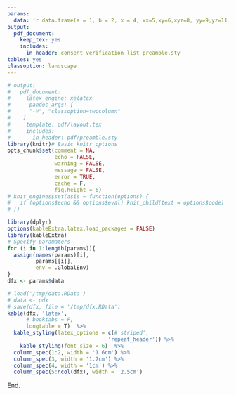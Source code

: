 ```yaml
---
params:
  data: !r data.frame(a = 1, b = 2, x = 4, xx=5,xy=6,xyz=8, yy=9,yz=11,zz=12) 
output:
  pdf_document:
    keep_tex: yes
    includes:
      in_header: consent_verification_list_preamble.sty
tables: yes
classoption: landscape
---
```


```r
# output: 
#   pdf_document:
#     latex_engine: xelatex
#      pandoc_args: [
#      "-V", "classoption=twocolumn"
#    ]
#     template: pdf/layout.tex
#     includes:
#       in_header: pdf/preamble.sty
library(knitr)# Basic knitr options
opts_chunk$set(comment = NA, 
               echo = FALSE, 
               warning = FALSE, 
               message = FALSE, 
               error = TRUE, 
               cache = F,
               fig.height = 6)
# knit_engines$set(asis = function(options) {
#   if (options$echo && options$eval) knit_child(text = options$code)
# })
```


```r
library(dplyr)
options(kableExtra.latex.load_packages = FALSE)
library(kableExtra)
# Specify paramaters
for (i in 1:length(params)){
  assign(names(params)[i],
         params[[i]],
         env = .GlobalEnv)
}
dfx <- params$data
```

\pagenumbering{gobble}



```r
# load('/tmp/data.RData')
# data <- pdx
# save(dfx, file = '/tmp/dfx.RData')
kable(dfx, 'latex',  
      # booktabs = F,
      longtable = T)  %>%   
  kable_styling(latex_options = c(#'striped',
                                'repeat_header')) %>%
    kable_styling(font_size = 6)  %>%
  column_spec(1:2, width = '1.6cm') %>%
  column_spec(3, width = '1.7cm') %>%
  column_spec(4, width = '1cm') %>%
  column_spec(5:ncol(dfx), width = '2.5cm')
```



End.

